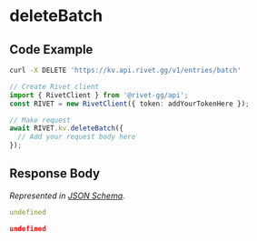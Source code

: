 
# deleteBatch

## Code Example

<CodeGroup title='Request' tag='DELETE' label='https://kv.api.rivet.gg/v1/entries/batch'>

```bash {{ title: 'cURL' }}
curl -X DELETE 'https://kv.api.rivet.gg/v1/entries/batch'
```

```ts
// Create Rivet client
import { RivetClient } from '@rivet-gg/api';
const RIVET = new RivetClient({ token: addYourTokenHere });

// Make request
await RIVET.kv.deleteBatch({
  // Add your request body here
});
```

</CodeGroup>


## Response Body

_Represented in [JSON Schema](https://json-schema.org/)._

<CodeGroup title='Response'>

```yaml
undefined
```

```json
undefined
```

</CodeGroup>


